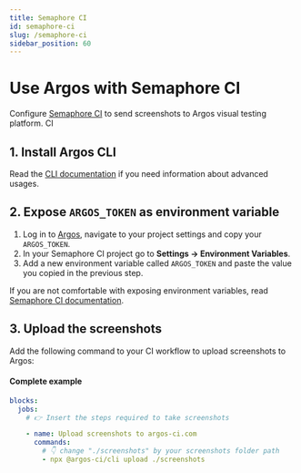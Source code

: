```yaml
---
title: Semaphore CI
id: semaphore-ci
slug: /semaphore-ci
sidebar_position: 60
---
```



# Use Argos with Semaphore CI

Configure [Semaphore CI](https://semaphoreci.com/) to send screenshots to Argos visual testing platform. CI

## 1. Install Argos CLI

<InstallDevDep dependency="@argos-ci/cli" />

Read the [CLI documentation](/argos-cli#advanced-usage) if you need information about
advanced usages.

## 2. Expose `ARGOS_TOKEN` as environment variable

1. Log in to [Argos](https://app.argos-ci.com), navigate to your project settings and copy your `ARGOS_TOKEN`.
2. In your Semaphore CI project go to **Settings -> Environment Variables**.
3. Add a new environment variable called `ARGOS_TOKEN` and paste the value you copied in the previous step.

If you are not comfortable with exposing environment variables, read [Semaphore CI documentation](https://docs.semaphoreci.com/ci-cd-environment/environment-variables/).

## 3. Upload the screenshots

Add the following command to your CI workflow to upload screenshots to Argos:

<RunPkgCommand command="@argos-ci/cli upload ./screenshots" />

#### Complete example

```yml title=".semaphore/semaphore.yml"
blocks:
  jobs:
    # 👉 Insert the steps required to take screenshots

    - name: Upload screenshots to argos-ci.com
      commands:
        # 👇 change "./screenshots" by your screenshots folder path
        - npx @argos-ci/cli upload ./screenshots
```

<Enjoy />
